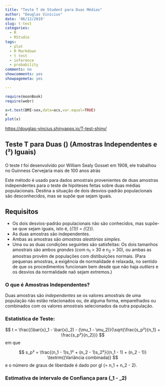 ```yaml
---
title: "Teste T de Student para Duas Médias"
author: "Douglas Vinícius"
date: '06/12/2019'
slug: t-test
categories:
  - R
  - RStudio
tags:
  - plot
  - R Markdown
  - t test
  - inference
  - probability
comments: no
showcomments: yes
showpagemeta: yes

---
```

```r
require(moonBook)
require(webr)

x=t.test(BMI~sex,data=acs,var.equal=TRUE)
x
plot(x)
```

<https://douglas-vincius.shinyapps.io/T-test-shiny/>

## Teste T para Duas \(\mu\) (Amostras Independentes e \(\sigma²\) Iguais)


###

O teste *t* foi desenvolvido por William Sealy Gosset em 1908, ele trabalhou no Guinness Cervejaria mais de 100 anos atrás 


Este método é usado para dados amostrais provenientes de duas amostras independentes para o teste de hipóteses feitas sobre duas médias populacionais. Destina a situação de dois desvios-padrão populacionais são desconhecidos, mas se supõe que sejam iguais.


## Requisitos

- Os dois desvios-padrão populacionais não são conhecidos, mas supõe-se quw sejam iguais, isto é, \(\sigma_{1}\) = \(\sigma_{2}\).
- As duas amostras são independentes.
- Ambas as amostras são *amostras aleatórias simples*.
- Uma ou as duas condições seguintes são satisfeitas: Os dois tamanhos amostrais são ambos *grandes* (com n<sub>1</sub> > 30 e n<sub>2</sub> > 30), ou ambas as amostras provêm de populações com distibuições normais. (Para pequenas amostras, a exigência de normalidade é relaxada, no sentido de que os procedimentos funcionam bem desde que não haja *outliers* e os desvios da normalidade naõ sejam extremos.)


### O que é Amostras Independentes?

Duas amostras são *independentes* se os valores amostrais de uma população não estão relacionados ou, de alguma forma, emparelhados ou combinados com os valores amostrais selecionados da outra população.


### Estatística de Teste:

$$
t = \frac{(\bar{x}_1 - \bar{x}_2) - (\mu_1 - \mu_2)}{\sqrt{\frac{s_p²}{n_1} + \frac{s_p²}{n_2}}}
$$
em que

$$
s_p² = \frac{(n_1 - 1)s_1² + (n_2 - 1)s_2²}{(n_1 - 1) + (n_2 - 1)}  \textrm{(Variância combinada)}
$$
e o número de graus de liberdade é dado por gl \(= n_1 + n_2 - 2\).


### Estimativa de intervalo de Confiança para \(\mu_1 - \mu_2\) 


